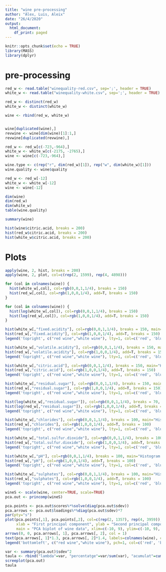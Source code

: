 ```yaml
---
title: "wine pre-processing"
author: "Àlex, Luis, Aleix"
date: "26/4/2020"
output:
  html_document:
    df_print: paged
---
```


```r
knitr::opts_chunk$set(echo = TRUE)
library(MASS)
library(dplyr)
```

# pre-processing

```r
red_w <- read.table("winequality-red.csv", sep=';', header = TRUE)
white_w <- read.table("winequality-white.csv", sep=';', header = TRUE)
```

```r
red_w <- distinct(red_w)
white_w <- distinct(white_w)

wine <- rbind(red_w, white_w)


wine[duplicated(wine),]
revwine <- wine[dim(wine)[1]:1,]
revwine[duplicated(revwine),]

red_w <- red_w[c(-723,-964),]
white_w <- white_w[c(-2175, -2765),]
wine <- wine[c(-723,-964),]

wine.type <- c(rep("r", dim(red_w)[1]), rep("w", dim(white_w)[1]))
wine.quality <- wine$quality

red_w <- red_w[-12]
white_w <- white_w[-12]
wine <- wine[-12]
```

```r
dim(wine)
dim(red_w)
dim(white_w)
table(wine.quality)
```

```r
summary(wine)
```
```r
hist(wine$citric.acid, breaks = 200)
hist(red_w$citric.acid, breaks = 200)
hist(white_w$citric.acid, breaks = 200)
```


# Plots

```r
apply(wine, 2, hist, breaks = 200)
apply(wine, 2, plot, col=c(rep(2, 1599), rep(4, 4898)))

for (col in colnames(wine)) {
  hist(white_w[,col], col=rgb(0,0,1,1/4), breaks = 150)
  hist(red_w[,col], col=rgb(1,0,0,1/4), add=T, breaks = 150)
}

for (col in colnames(wine)) {
  hist(log(white_w[,col]), col=rgb(0,0,1,1/4), breaks = 150)
  hist(log(red_w[,col]), col=rgb(1,0,0,1/4), add=T, breaks = 150)
}
```
```r
hist(white_w[,"fixed.acidity"], col=rgb(0,0,1,1/4), breaks = 150, main="Histogram of fixed.acidity", xlab="fixed.acidity")
hist(red_w[,"fixed.acidity"], col=rgb(1,0,0,1/4), add=T, breaks = 150)
legend('topright', c("red wine","white wine"), lty=1, col=c('red', 'blue'))

hist(white_w[,"volatile.acidity"], col=rgb(0,0,1,1/4), breaks = 150, main="Histogram of volatile.acidity", xlab="volatile.acidity")
hist(red_w[,"volatile.acidity"], col=rgb(1,0,0,1/4), add=T, breaks = 150)
legend('topright', c("red wine","white wine"), lty=1, col=c('red', 'blue'))

hist(white_w[,"citric.acid"], col=rgb(0,0,1,1/4), breaks = 150, main="Histogram of citric.acid", xlab="citric.acid")
hist(red_w[,"citric.acid"], col=rgb(1,0,0,1/4), add=T, breaks = 150)
legend('topright', c("red wine","white wine"), lty=1, col=c('red', 'blue'))
```
```r
hist(white_w[,"residual.sugar"], col=rgb(0,0,1,1/4), breaks = 150, main="Histogram of residual.sugar", xlab="residual.sugar")
hist(red_w[,"residual.sugar"], col=rgb(1,0,0,1/4), add=T, breaks = 150)
legend('topright', c("red wine","white wine"), lty=1, col=c('red', 'blue'))

hist(log(white_w[,"residual.sugar"]), col=rgb(0,0,1,1/4), breaks = 70, main="Histogram of the logarithm of residual.sugar", xlab="log(residual.sugar)")
hist(log(red_w[,"residual.sugar"]), col=rgb(1,0,0,1/4), add=T, breaks = 70)
legend('topright', c("red wine","white wine"), lty=1, col=c('red', 'blue'))
```

```r
hist(white_w[,"chlorides"], col=rgb(0,0,1,1/4), breaks = 100, main="Histogram of chlorides", xlab="chlorides")
hist(red_w[,"chlorides"], col=rgb(1,0,0,1/4), add=T, breaks = 100)
legend('topright', c("red wine","white wine"), lty=1, col=c('red', 'blue'))

hist(white_w[,"total.sulfur.dioxide"], col=rgb(0,0,1,1/4), breaks = 100, main="Histogram of total.sulfur.dioxide", xlab="total.sulfur.dioxide")
hist(red_w[,"total.sulfur.dioxide"], col=rgb(1,0,0,1/4), add=T, breaks = 100)
legend('topright', c("red wine","white wine"), lty=1, col=c('red', 'blue'))

hist(white_w[,"pH"], col=rgb(0,0,1,1/4), breaks = 100, main="Histogram of pH", xlab="pH")
hist(red_w[,"pH"], col=rgb(1,0,0,1/4), add=T, breaks = 100)
legend('topright', c("red wine","white wine"), lty=1, col=c('red', 'blue'))

hist(white_w[,"sulphates"], col=rgb(0,0,1,1/4), breaks = 100, main="Histogram of sulphates", xlab="sulphates")
hist(red_w[,"sulphates"], col=rgb(1,0,0,1/4), add=T, breaks = 100)
legend('topright', c("red wine","white wine"), lty=1, col=c('red', 'blue'))
```





```r
wineS <- scale(wine, center=TRUE, scale=TRUE)
pca.out <- princomp(wineS)

pca.points <- pca.out$scores%*%solve(diag(pca.out$sdev))
pca.arrows <- pca.out$loadings%*%diag(pca.out$sdev)*7
par(pty="s")
plot(pca.points[,1], pca.points[,2], col=c(rep(2, 1357), rep(4, 3959)), 
     xlab = "First principal component", ylab = "Second principal component", 
     main = "PCA biplot of wine data", xlim=c(-10, 9), ylim=c(-10, 9), asp=1)
arrows(0, 0, pca.arrows[, 1], pca.arrows[, 2], col = 1)
text(pca.arrows[, 1]*1.3, pca.arrows[, 2]*1.4, labels=colnames(wine), cex = 0.6, col=1)
legend('bottomleft', c("red wine","white wine"), pch=1, col=c('red', 'blue'))
```



```r
var <- summary(pca.out)$sdev^2
taula <- rbind("lambda"=var, "percentatge"=var/sum(var), "acumulat"=cumsum(var/sum(var)))
screeplot(pca.out)
taula
```


